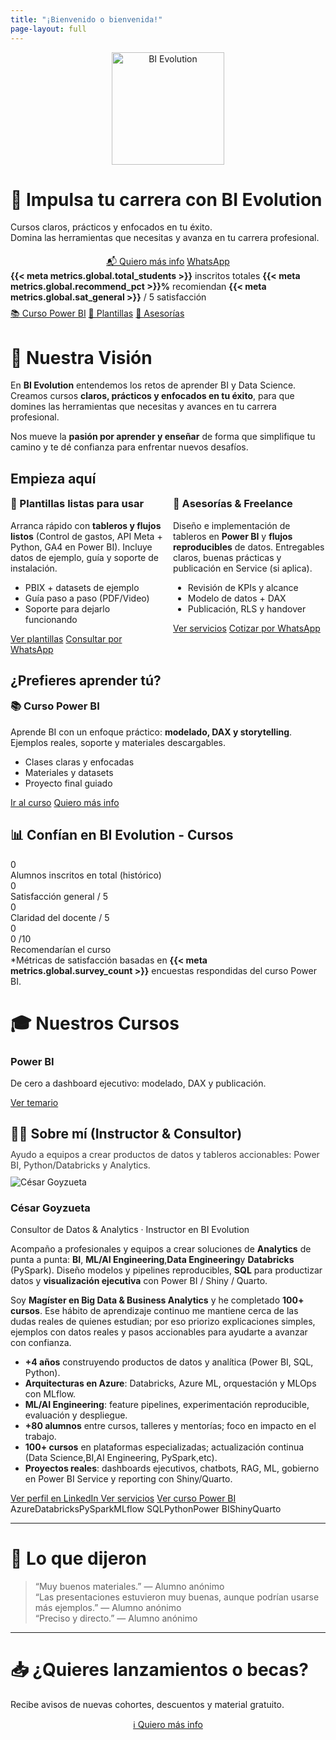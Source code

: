 ---
title: "¡Bienvenido o bienvenida!"
page-layout: full
---


```{=html}
<p align="center">
  <img src="logo.png" alt="BI Evolution" width="180" class="hero-logo" />
</p>

```
# 🚀 Impulsa tu carrera con BI Evolution

Cursos claros, prácticos y enfocados en tu éxito.  
Domina las herramientas que necesitas y avanza en tu carrera profesional.

```{=html}
<div align="center" style="margin-top:20px">
  <a class="btn btn-primary" href="{{< meta whatsapp >}}?text=Quiero%20m%C3%A1s%20info%20general">📬 Quiero más info</a>
  <a class="btn btn-whatsapp" href="{{< meta whatsapp >}}?text=Quiero%20m%C3%A1s%20info%20general">WhatsApp</a>
</div>

```

```{=html}
<div class="stat-pills">
  <span class="pill pill--count"><strong>{{< meta metrics.global.total_students >}}</strong> inscritos totales</span>
  <span class="pill pill--ok"><strong>{{< meta metrics.global.recommend_pct >}}%</strong> recomiendan</span>
  <span class="pill pill--score"><strong>{{< meta metrics.global.sat_general >}}</strong> / 5 satisfacción</span>
</div>

```

```{=html}
<!-- Mini-CTA centrado para atajos rápidos -->
<div class="enroll-cta" style="justify-content:center;margin:.5rem 0 1.25rem;gap:.6rem;flex-wrap:wrap">
  <a class="btn btn-outline-secondary" href="powerbi.html">📚 Curso Power BI</a>
  <a class="btn btn-primary" href="plantillas.html">🧩 Plantillas</a>
  <a class="btn btn-outline-secondary" href="asesorias.html">🤝 Asesorías</a>
  
</div>
```


# 🌟 Nuestra Visión

En **BI Evolution** entendemos los retos de aprender BI y Data Science.  
Creamos cursos **claros, prácticos y enfocados en tu éxito**, para que domines las herramientas que necesitas y avances en tu carrera profesional.

Nos mueve la **pasión por aprender y enseñar** de forma que simplifique tu camino y te dé confianza para enfrentar nuevos desafíos.




## Empieza aquí

```{=html}
<!-- Dos caminos principales: Plantillas vs Asesorías -->
<div class="grid" style="display:grid;grid-template-columns:repeat(2,minmax(0,1fr));gap:16px;align-items:stretch">

  <!-- Plantillas -->
  <div class="course-card">
    <h3 style="margin-top:0">🧩 Plantillas listas para usar</h3>
    <p>Arranca rápido con <strong>tableros y flujos listos</strong> (Control de gastos, API Meta + Python, GA4 en Power BI). Incluye datos de ejemplo, guía y soporte de instalación.</p>
    <ul>
      <li>PBIX + datasets de ejemplo</li>
      <li>Guía paso a paso (PDF/Video)</li>
      <li>Soporte para dejarlo funcionando</li>
    </ul>
    <div class="enroll-cta">
      <a class="btn btn-primary" href="plantillas.html">Ver plantillas</a>
      <a class="btn btn-outline-secondary" href="{{< meta whatsapp >}}?text=Hola%20C%C3%A9sar%2C%20quiero%20consultar%20sobre%20las%20plantillas." target="_blank" rel="noopener">Consultar por WhatsApp</a>
    </div>
  </div>

  <!-- Asesorías -->
  <div class="course-card">
    <h3 style="margin-top:0">🤝 Asesorías & Freelance</h3>
    <p>Diseño e implementación de tableros en <strong>Power BI</strong> y <strong>flujos reproducibles</strong> de datos. Entregables claros, buenas prácticas y publicación en Service (si aplica).</p>
    <ul>
      <li>Revisión de KPIs y alcance</li>
      <li>Modelo de datos + DAX</li>
      <li>Publicación, RLS y handover</li>
    </ul>
    <div class="enroll-cta">
      <a class="btn btn-primary" href="asesorias.html">Ver servicios</a>
      <a class="btn btn-outline-secondary" href="{{< meta whatsapp >}}?text=Hola%20C%C3%A9sar%2C%20quiero%20consultar%20sobre%20asesor%C3%ADas%20y%20freelance." target="_blank" rel="noopener">Cotizar por WhatsApp</a>
    </div>
  </div>

</div>

```

## ¿Prefieres aprender tú?
```{=html}
<!-- Tarjeta única para el curso -->
<div class="course-card">
  <h3 style="margin-top:0">📚 Curso Power BI</h3>
  <p>Aprende BI con un enfoque práctico: <strong>modelado, DAX y storytelling</strong>. Ejemplos reales, soporte y materiales descargables.</p>
  <ul>
    <li>Clases claras y enfocadas</li>
    <li>Materiales y datasets</li>
    <li>Proyecto final guiado</li>
  </ul>
  <div class="enroll-cta">
    <a class="btn btn-primary" href="powerbi.html">Ir al curso</a>
    <a class="btn btn-outline-secondary" href="{{< meta whatsapp >}}?text=Hola%20C%C3%A9sar%2C%20quiero%20informaci%C3%B3n%20del%20curso%20de%20Power%20BI." target="_blank" rel="noopener">Quiero más info</a>
  </div>
</div>

```

## 📊 Confían en BI Evolution - Cursos
```{=html}
<!-- Banda completa con total de alumnos -->
<div class="kpi-total">
  <div class="kpi-total__num kpi-num" data-target="{{< meta metrics.global.total_students >}}">0</div>
  <div class="kpi-total__label">Alumnos inscritos en total (histórico)</div>
</div>

<!-- Resultados de encuestas -->
<div class="kpi-grid kpi-grid--results">
  <div class="kpi">
    <div class="kpi-num" data-target="{{< meta metrics.global.sat_general >}}">0</div>
    <div class="kpi-label">Satisfacción general / 5</div>
  </div>
  <div class="kpi">
    <div class="kpi-num" data-target="{{< meta metrics.global.clarity_teacher >}}">0</div>
    <div class="kpi-label">Claridad del docente / 5</div>
  </div>
  <div class="kpi kpi--recommend">
    <div class="kpi-row">
      <div class="kpi-num kpi-num-main" data-target="{{< meta metrics.global.recommend_pct >}}">0</div>
      <div class="kpi-subnum">
        <span class="kpi-num kpi-num-sub" data-target="{{< meta metrics.global.recommend_score10 >}}">0</span>
        <span class="kpi-subunit">/10</span>
      </div>
    </div>
    <div class="kpi-label">Recomendarían el curso</div>
  </div>
</div>

<div class="kpi-caption">
  *Métricas de satisfacción basadas en <strong>{{< meta metrics.global.survey_count >}}</strong> encuestas respondidas del curso Power BI.
</div>

<script>
document.addEventListener('DOMContentLoaded', () => {
  const els = document.querySelectorAll('.kpi-num');
  els.forEach(el => {
    const target = parseFloat(el.getAttribute('data-target'));
    const isFloat = !Number.isInteger(target);
    let current = 0, steps = 40, inc = target / steps;
    const it = setInterval(() => {
      current += inc;
      if (current >= target) { current = target; clearInterval(it); }
      el.textContent = isFloat ? current.toFixed(1) : Math.floor(current);
      if (el.textContent.endsWith('.0')) el.textContent = el.textContent.replace('.0','');
    }, 30);
  });
});
</script>
```


# 🎓 Nuestros Cursos

```{=html}
<div class="course-grid">
  <div class="course-card">
    <h3>Power BI</h3>
    <p>De cero a dashboard ejecutivo: modelado, DAX y publicación.</p>
    <a class="btn btn-primary" href="powerbi.qmd">Ver temario</a>
  </div>
  
  
  <!--
  <div class="course-card">
    <h3>Python</h3>
    <p>Data wrangling con pandas, visualización y automatización de reportes.</p>
    <a class="btn btn-primary" href="python.qmd">Ver temario</a>
  </div>
  <div class="course-card">
    <h3>R (Quarto)</h3>
    <p>Análisis reproducible, ggplot2 y reportes dinámicos en Quarto.</p>
    <a class="btn btn-primary" href="r-course.qmd">Ver temario</a>
  </div>
  -->
</div>
```



## 👨‍🏫 Sobre mí (Instructor & Consultor) {#sobre-mi}
```{=html}
<p style="opacity:.85;margin-top:-6px;margin-bottom:10px">
  Ayudo a equipos a crear productos de datos y tableros accionables: Power BI, Python/Databricks y Analytics.
</p>
```

```{=html}
<div class="instructor-card">
  <img src="assets/cesar.jpg" alt="César Goyzueta" class="instr-photo">

  <div class="instr-body">
    <h3 class="instr-name">César Goyzueta</h3>
    <p class="instr-title">Consultor de Datos & Analytics · Instructor en BI Evolution</p>

    <p>
      Acompaño a profesionales y equipos a crear soluciones de <strong>Analytics</strong> de punta a punta:
      <strong>BI</strong>, <strong>ML/AI Engineering</strong>,<strong>Data Engineering</strong>y <strong>Databricks</strong> (PySpark). Diseño modelos y pipelines
      reproducibles, <strong>SQL</strong> para productizar datos y <strong>visualización ejecutiva</strong>
      con Power BI / Shiny / Quarto.
    </p>

    <p>
      Soy <strong>Magíster en Big Data & Business Analytics</strong> y he completado <strong>100+ cursos</strong>.
      Ese hábito de aprendizaje continuo me mantiene cerca de las dudas reales de quienes estudian; por eso priorizo
      explicaciones simples, ejemplos con datos reales y pasos accionables para ayudarte a avanzar con confianza.
    </p>

    <ul class="instr-bullets">
      <li><strong>+4 años</strong> construyendo productos de datos y analítica (Power BI, SQL, Python).</li>
      <li><strong>Arquitecturas en Azure</strong>: Databricks, Azure ML, orquestación y MLOps con MLflow.</li>
      <li><strong>ML/AI Engineering</strong>: feature pipelines, experimentación reproducible, evaluación y despliegue.</li>
      <li><strong>+80 alumnos</strong> entre cursos, talleres y mentorías; foco en impacto en el trabajo.</li>
      <li><strong>100+ cursos</strong> en plataformas especializadas; actualización continua (Data Science,BI,AI Engineering, PySpark,etc).</li>
      <li><strong>Proyectos reales</strong>: dashboards ejecutivos, chatbots, RAG, ML, gobierno en Power BI Service y reporting con Shiny/Quarto.</li>
    </ul>

    <div class="instr-cta">
      <a class="btn btn-primary" href="https://www.linkedin.com/in/cesargoyzueta/" target="_blank" rel="noopener">
        Ver perfil en LinkedIn
      </a>
      <a class="btn btn-outline-secondary" href="asesorias.html">Ver servicios</a>
      <a class="btn btn-outline-secondary" href="powerbi.html">Ver curso Power BI</a>
    </div>

    <div class="instr-tech">
      <span>Azure</span><span>Databricks</span><span>PySpark</span><span>MLflow</span>
      <span>SQL</span><span>Python</span><span>Power BI</span><span>Shiny</span><span>Quarto</span>
    </div>
  </div>
</div>


```


---

# 💬 Lo que dijeron

> “Muy buenos materiales.” — Alumno anónimo  
> “Las presentaciones estuvieron muy buenas, aunque podrían usarse más ejemplos.” — Alumno anónimo  
> “Preciso y directo.” — Alumno anónimo

---

# 📥 ¿Quieres lanzamientos o becas?

Recibe avisos de nuevas cohortes, descuentos y material gratuito.

```{=html}
<div align="center" style="margin-top:10px">
  <a class="btn btn-primary" href="https://sendfox.com/cesargoyzuetameneses">ℹ️ Quiero más info</a>
</div>
```
